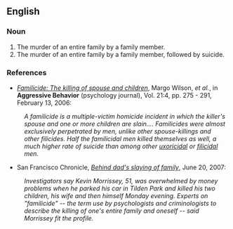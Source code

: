 ==English==

===Noun===
{{en-noun}}
# The murder of an entire family by a family member.
# The murder of an entire family by a family member, followed by suicide.

===References===
* [http://www3.interscience.wiley.com/cgi-bin/abstract/112417676/ABSTRACT?CRETRY=1&SRETRY=0 ''Familicide: The killing of spouse and children''], Margo Wilson, ''et al.'', in '''Aggressive Behavior''' (psychology journal), Vol. 21:4, pp. 275 - 291, February 13, 2006:

:''A familicide is a multiple-victim homicide incident in which the killer's spouse and one or more children are slain.... Familicides were almost exclusively perpetrated by men, unlike other spouse-killings and other filicides. Half the familicidal men killed themselves as well, a much higher rate of suicide than among other [[uxoricidal]] or [[filicidal]] men.''

*San Francisco Chronicle, [http://www.sfgate.com/cgi-bin/article.cgi?file=/c/a/2007/06/20/MNGSLQIDEL1.DTL ''Behind dad's slaying of family''], June 20, 2007:  

:''Investigators say Kevin Morrissey, 51, was overwhelmed by money problems when he parked his car in Tilden Park and killed his two children, his wife and then himself Monday evening. Experts on "familicide" -- the term use by psychologists and criminologists to describe the killing of one's entire family and oneself -- said Morrissey fit the profile.''